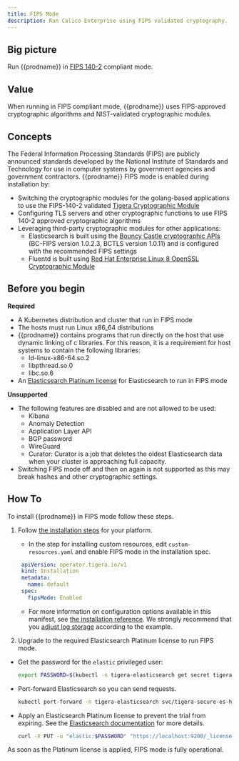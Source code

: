 ```yaml
---
title: FIPS Mode
description: Run Calico Enterprise using FIPS validated cryptography.
---
```


## Big picture

Run {{prodname}} in [FIPS 140-2](https://csrc.nist.gov/publications/detail/fips/140/2/final) compliant mode.

## Value 

When running in FIPS compliant mode, {{prodname}} uses FIPS-approved cryptographic algorithms and NIST-validated cryptographic modules.

## Concepts

The Federal Information Processing Standards (FIPS) are publicly announced standards developed by 
the National Institute of Standards and Technology for use in computer systems by government 
agencies and government contractors. {{prodname}} FIPS mode is enabled during installation by:
- Switching the cryptographic modules for the golang-based applications to use the FIPS-140-2 validated [Tigera Cryptographic Module](https://csrc.nist.gov/projects/cryptographic-module-validation-program/certificate/4095)
- Configuring TLS servers and other cryptographic functions to use FIPS 140-2 approved cryptographic algorithms
- Leveraging third-party cryptographic modules for other applications:
  - Elasticsearch is built using the [Bouncy Castle cryptographic APIs](https://csrc.nist.gov/projects/cryptographic-module-validation-program/certificate/3514) (BC-FIPS version 1.0.2.3,  BCTLS version 1.0.11) and is configured with the recommended FIPS settings
  - Fluentd is built using [Red Hat Enterprise Linux 8 OpenSSL Cryptographic Module](https://csrc.nist.gov/projects/cryptographic-module-validation-program/certificate/3842)

## Before you begin

**Required**
- A Kubernetes distribution and cluster that run in FIPS mode
- The hosts must run Linux x86_64 distributions
- {{prodname}} contains programs that run directly on the host that use dynamic linking of c libraries. For this reason,
  it is a requirement for host systems to contain the following libraries:
  - ld-linux-x86-64.so.2
  - libpthread.so.0
  - libc.so.6
- An [Elasticsearch Platinum license](https://www.elastic.co/subscriptions) for Elasticsearch to run in FIPS mode

**Unsupported**

- The following features are disabled and are not allowed to be used:
  - Kibana
  - Anomaly Detection
  - Application Layer API
  - BGP password
  - WireGuard
  - Curator: Curator is a job that deletes the oldest Elasticsearch data when your cluster is approaching full capacity.
- Switching FIPS mode off and then on again is not supported as this may break hashes and other cryptographic settings.

## How To

To install {{prodname}} in FIPS mode follow these steps.

1. Follow [the installation steps](/getting-started/kubernetes/) for your platform. 

   - In the step for installing custom resources, edit `custom-resources.yaml` and enable FIPS mode in the installation spec.

   ```yaml
    apiVersion: operator.tigera.io/v1
    kind: Installation
    metadata:
      name: default
    spec:
      fipsMode: Enabled
    ```
   
   - For more information on configuration options available in this manifest, see [the installation reference](/reference/installation/api). 
      We strongly recommend that you [adjust log storage](logstorage/adjust-log-storage-size.mdx) according to the example.

2.  Upgrade to the required Elasticsearch Platinum license to run FIPS mode.

   - Get the password for the `elastic` privileged user:
   
     ```bash
     export PASSWORD=$(kubectl -n tigera-elasticsearch get secret tigera-secure-es-elastic-user -o go-template='{{.data.elastic | base64decode}}')
     ```
   
   - Port-forward Elasticsearch so you can send requests.

     ```bash
     kubectl port-forward -n tigera-elasticsearch svc/tigera-secure-es-http 9200
     ```

   - Apply an Elasticsearch Platinum license to prevent the trial from expiring. See the 
   [Elasticsearch documentation](https://www.elastic.co/guide/en/elasticsearch/reference/current/update-license.html) 
   for more details.
   
     ```bash
     curl -X PUT -u "elastic:$PASSWORD" "https://localhost:9200/_license?pretty" -H 'Content-Type: application/json' -d'  {"licenses": [ <your license> ]}'
     ```

As soon as the Platinum license is applied, FIPS mode is fully operational.
